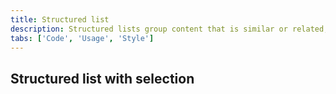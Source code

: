 ```yaml
---
title: Structured list
description: Structured lists group content that is similar or related, such as terms and definitions.
tabs: ['Code', 'Usage', 'Style']
---
```


<ComponentCode
  name="Structured list"
  component="structured-list"
  variation="structured-list"
  hasReactVersion="structuredlist--simple"
  hasVueVersion="structuredlist--default"
  hasAngularVersion="?path=/story/structured-list--basic"
  codepen="oOxYoE"></ComponentCode>

## Structured list with selection

<ComponentCode
  name="Structured list with selection"
  component="structured-list"
  variation="structured-list--selection"
  hasReactVersion="structuredlist--selection"
  hasVueVersion="structuredlist--selectable-with-vmodel"
  hasAngularVersion="?path=/story/structured-list--with-selection"
  codepen="NmNbyK"></ComponentCode>
